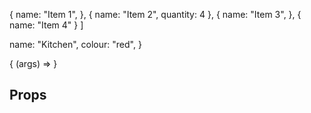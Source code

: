 
<Meta
  title="Molecule/Box preview"
  component={BoxPreview}
/>

  {
    name: "Item 1",
  },
  {
    name: "Item 2",
    quantity: 4
  },
  {
    name: "Item 3",
  },
  {
    name: "Item 4"
  }
]

  name: "Kitchen",
  colour: "red",
}

<Title type="ALPHA">Box Preview</Title>

<Description of={BoxPreview} />

<Canvas withSource="open">
  <Story
    name="Default"
    args={{
      boxNumber: 1,
      room,
      items: itemList,
      itemCount: 33,
      percentFilled: 20,
      sealed: false
    }}
  >{
    (args) => <BoxPreview {...args} />
  }
  </Story>
</Canvas>

## Props

<ArgsTable of={BoxPreview} />
